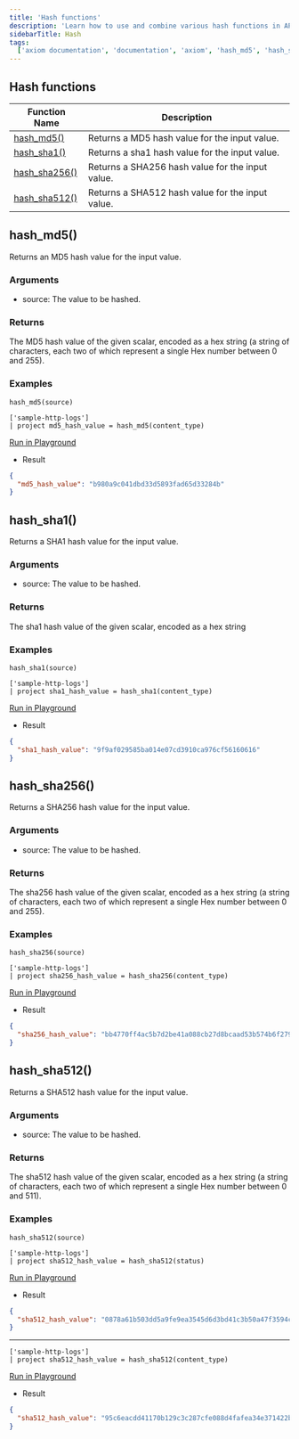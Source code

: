 ```yaml
---
title: 'Hash functions'
description: 'Learn how to use and combine various hash functions in APL'
sidebarTitle: Hash
tags:
  ['axiom documentation', 'documentation', 'axiom', 'hash_md5', 'hash_sha1', 'hash_256()']
---
```


## Hash functions

| **Function Name**                 | **Description**                                  |
| --------------------------------- | ------------------------------------------------ |
| [hash_md5()](#hash-md5)       | Returns a MD5 hash value for the input value.    |
| [hash_sha1()](#hash-sha1)     | Returns a sha1 hash value for the input value.   |
| [hash_sha256()](#hash-sha256) | Returns a SHA256 hash value for the input value. |
| [hash_sha512()](#hash-sha512) | Returns a SHA512 hash value for the input value. |

## hash_md5()

Returns an MD5 hash value for the input value.

### Arguments

- source: The value to be hashed.

### Returns

The MD5 hash value of the given scalar, encoded as a hex string (a string of characters, each two of which represent a single Hex number between 0 and 255).

### Examples

```kusto
hash_md5(source)
```

```kusto
['sample-http-logs']
| project md5_hash_value = hash_md5(content_type)
```

[Run in Playground](https://play.axiom.co/axiom-play-qf1k/query?initForm=%7B%22apl%22%3A%22%5B%27sample-http-logs%27%5D%5Cn%7C%20project%20md5_hash_value%20%3D%20hash_md5%28content_type%29%22%2C%22queryOptions%22%3A%7B%22quickRange%22%3A%2230d%22%7D%7D)

- Result

```json
{
  "md5_hash_value": "b980a9c041dbd33d5893fad65d33284b"
}
```

## hash_sha1()

Returns a SHA1 hash value for the input value.

### Arguments

- source: The value to be hashed.

### Returns

The sha1 hash value of the given scalar, encoded as a hex string

### Examples

```kusto
hash_sha1(source)
```

```kusto
['sample-http-logs']
| project sha1_hash_value = hash_sha1(content_type)
```

[Run in Playground](https://play.axiom.co/axiom-play-qf1k/query?initForm=%7B%22apl%22%3A%22%5B%27sample-http-logs%27%5D%5Cn%7C%20project%20sha1_hash_value%20%3D%20hash_sha1%28content_type%29%22%2C%22queryOptions%22%3A%7B%22quickRange%22%3A%2230d%22%7D%7D)

- Result

```json
{
  "sha1_hash_value": "9f9af029585ba014e07cd3910ca976cf56160616"
}
```

## hash_sha256()

Returns a SHA256 hash value for the input value.

### Arguments

- source: The value to be hashed.

### Returns

The sha256 hash value of the given scalar, encoded as a hex string (a string of characters, each two of which represent a single Hex number between 0 and 255).

### Examples

```kusto
hash_sha256(source)
```

```kusto
['sample-http-logs']
| project sha256_hash_value = hash_sha256(content_type)
```

[Run in Playground](https://play.axiom.co/axiom-play-qf1k/query?initForm=%7B%22apl%22%3A%22%5B%27sample-http-logs%27%5D%5Cn%7C%20project%20sha256_hash_value%20%3D%20hash_sha256%28content_type%29%22%2C%22queryOptions%22%3A%7B%22quickRange%22%3A%2230d%22%7D%7D)

- Result

```json
{
  "sha256_hash_value": "bb4770ff4ac5b7d2be41a088cb27d8bcaad53b574b6f27941e8e48e9e10fc25a"
}
```

## hash_sha512()

Returns a SHA512 hash value for the input value.

### Arguments

- source: The value to be hashed.

### Returns

The sha512 hash value of the given scalar, encoded as a hex string (a string of characters, each two of which represent a single Hex number between 0 and 511).

### Examples

```kusto
hash_sha512(source)
```

```kusto
['sample-http-logs']
| project sha512_hash_value = hash_sha512(status)
```

[Run in Playground](https://play.axiom.co/axiom-play-qf1k/query?initForm=%7B%22apl%22%3A%22%5B%27sample-http-logs%27%5D%5Cn%7C%20project%20sha512_hash_value%20%3D%20hash_sha512%28status%29%22%2C%22queryOptions%22%3A%7B%22quickRange%22%3A%2230d%22%7D%7D)

- Result

```json
{
  "sha512_hash_value": "0878a61b503dd5a9fe9ea3545d6d3bd41c3b50a47f3594cb8bbab3e47558d68fc8fcc409cd0831e91afc4e609ef9da84e0696c50354ad86b25f2609efef6a834"
}
```
---

```kusto
['sample-http-logs']
| project sha512_hash_value = hash_sha512(content_type)
```

[Run in Playground](https://play.axiom.co/axiom-play-qf1k/query?initForm=%7B%22apl%22%3A%22%5B%27sample-http-logs%27%5D%5Cn%7C%20project%20sha512_hash_value%20%3D%20hash_sha512%28content_type%29%22%2C%22queryOptions%22%3A%7B%22quickRange%22%3A%2230d%22%7D%7D)

- Result

```json
{
  "sha512_hash_value": "95c6eacdd41170b129c3c287cfe088d4fafea34e371422b94eb78b9653a89d4132af33ef39dd6b3d80e18c33b21ae167ec9e9c2d820860689c647ffb725498c4"
}
```
